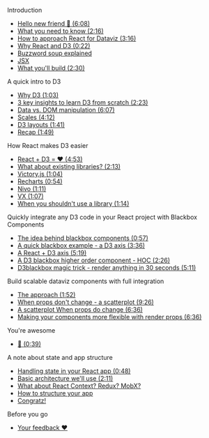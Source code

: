 
<Text mt={3}>Introduction</Text>

- [Hello new friend 👋 (6:08)](/introduction/1)
- [What you need to know (2:16)](/introduction/2)
- [How to approach React for Dataviz (3:16)](/introduction/3)
- [Why React and D3 (0:22)](/introduction/4)
- [Buzzword soup explained](/introduction/5)
- [JSX](/introduction/6)
- [What you'll build (2:30)](/introduction/7)

<Text mt={3}>A quick intro to D3</Text>

- [Why D3 (1:03)](/d3-quick-intro/1)
- [3 key insights to learn D3 from scratch (2:23)](/d3-quick-intro/2)
- [Data vs. DOM manipulation (6:07)](/d3-quick-intro/3)
- [Scales (4:12)](/d3-quick-intro/4)
- [D3 layouts (1:41)](/d3-quick-intro/5)
- [Recap (1:49)](/d3-quick-intro/6)

<Text mt={3}>How React makes D3 easier</Text>

- [React + D3 = ❤️ (4:53)](/react-d3/1)
- [What about existing libraries? (2:13)](/react-d3/2)
- [Victory.js (1:04)](/react-d3/3)
- [Recharts (0:54)](/react-d3/4)
- [Nivo (1:11)](/react-d3/5)
- [VX (1:07)](/react-d3/6)
- [When you shouldn't use a library (1:14)](/react-d3/7)

<Text mt={3}>Quickly integrate any D3 code in your React project with Blackbox Components</Text>

- [The idea behind blackbox components (0:57)](/blackbox-components/1)
- [A quick blackbox example - a D3 axis (3:36)](/blackbox-components/2)
- [A React + D3 axis (5:19)](/blackbox-components/3)
- [A D3 blackbox higher order component - HOC (2:26)](/blackbox-components/4)
- [D3blackbox magic trick - render anything in 30 seconds (5:11)](/blackbox-components/5)

<Text mt={3}>Build scalable dataviz components with full integration</Text>

- [The approach (1:52)](/scalable-dataviz-components/1)
- [When props don't change - a scatterplot (9:26)](/scalable-dataviz-components/2)
- [A scatterplot When props do change (6:36)](/scalable-dataviz-components/3)
- [Making your components more flexible with render props (6:36)](/scalable-dataviz-components/4)

<Text mt={3}>You're awesome</Text>

- [💪 (0:39)](/awesome/1)

<Text mt={3}>A note about state and app structure</Text>

- [Handling state in your React app (0:48)](/state-app-structure/1)
- [Basic architecture we'll use (2:11)](/state-app-structure/2)
- [What about React Context? Redux? MobX?](/state-app-structure/3)
- [How to structure your app](/state-app-structure/4)
- [Congratz!](/state-app-structure/5)

<Text mt={3}>Before you go</Text>

- [Your feedback ❤️](/outro)
